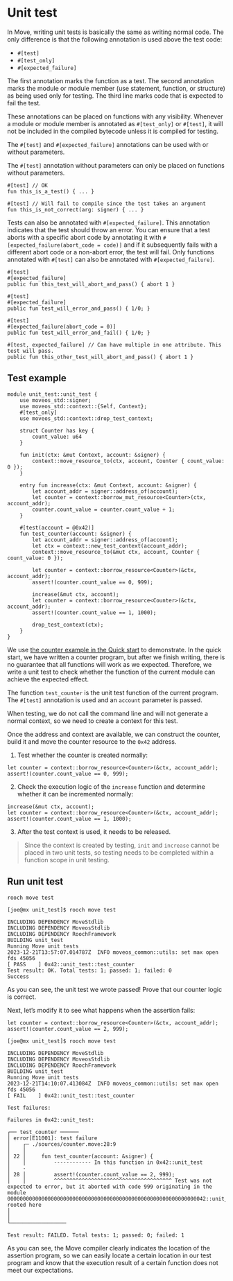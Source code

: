 # Unit test

In Move, writing unit tests is basically the same as writing normal code. The only difference is that the following annotation is used above the test code:

- `#[test]`
- `#[test_only]`
- `#[expected_failure]`

The first annotation marks the function as a test. The second annotation marks the module or module member (use statement, function, or structure) as being used only for testing. The third line marks code that is expected to fail the test.

These annotations can be placed on functions with any visibility. Whenever a module or module member is annotated as `#[test_only]` or `#[test]`, it will not be included in the compiled bytecode unless it is compiled for testing.

The `#[test]` and `#[expected_failure]` annotations can be used with or without parameters.

The `#[test]` annotation without parameters can only be placed on functions without parameters.

```move
#[test] // OK
fun this_is_a_test() { ... }

#[test] // Will fail to compile since the test takes an argument
fun this_is_not_correct(arg: signer) { ... }
```

Tests can also be annotated with `#[expected_failure]`. This annotation indicates that the test should throw an error. You can ensure that a test aborts with a specific abort code by annotating it with `#[expected_failure(abort_code = code)]` and if it subsequently fails with a different abort code or a non-abort error, the test will fail. Only functions annotated with `#[test]` can also be annotated with `#[expected_failure]`.

```move
#[test]
#[expected_failure]
public fun this_test_will_abort_and_pass() { abort 1 }

#[test]
#[expected_failure]
public fun test_will_error_and_pass() { 1/0; }

#[test]
#[expected_failure(abort_code = 0)]
public fun test_will_error_and_fail() { 1/0; }

#[test, expected_failure] // Can have multiple in one attribute. This test will pass.
public fun this_other_test_will_abort_and_pass() { abort 1 }
```

## Test example

```move
module unit_test::unit_test {
    use moveos_std::signer;
    use moveos_std::context::{Self, Context};
    #[test_only]
    use moveos_std::context::drop_test_context;

    struct Counter has key {
        count_value: u64
    }

    fun init(ctx: &mut Context, account: &signer) {
        context::move_resource_to(ctx, account, Counter { count_value: 0 });
    }

    entry fun increase(ctx: &mut Context, account: &signer) {
        let account_addr = signer::address_of(account);
        let counter = context::borrow_mut_resource<Counter>(ctx, account_addr);
        counter.count_value = counter.count_value + 1;
    }

    #[test(account = @0x42)]
    fun test_counter(account: &signer) {
        let account_addr = signer::address_of(account);
        let ctx = context::new_test_context(account_addr);
        context::move_resource_to(&mut ctx, account, Counter { count_value: 0 });

        let counter = context::borrow_resource<Counter>(&ctx, account_addr);
        assert!(counter.count_value == 0, 999);

        increase(&mut ctx, account);
        let counter = context::borrow_resource<Counter>(&ctx, account_addr);
        assert!(counter.count_value == 1, 1000);

        drop_test_context(ctx);
    }
}
```

We use [the counter example in the Quick start](../tutorial/counter.en-US.mdx) to demonstrate. In the quick start, we have written a counter program, but after we finish writing, there is no guarantee that all functions will work as we expected. Therefore, we write a unit test to check whether the function of the current module can achieve the expected effect.

The function `test_counter` is the unit test function of the current program. The `#[test]` annotation is used and an `account` parameter is passed.

When testing, we do not call the command line and will not generate a normal context, so we need to create a context for this test.

Once the address and context are available, we can construct the counter, build it and move the counter resource to the `0x42` address.

1. Test whether the counter is created normally:

```move
let counter = context::borrow_resource<Counter>(&ctx, account_addr);
assert!(counter.count_value == 0, 999);
```

2. Check the execution logic of the `increase` function and determine whether it can be incremented normally:

```move
increase(&mut ctx, account);
let counter = context::borrow_resource<Counter>(&ctx, account_addr);
assert!(counter.count_value == 1, 1000);
```

3. After the test context is used, it needs to be released.

> Since the context is created by testing, `init` and `increase` cannot be placed in two unit tests, so testing needs to be completed within a function scope in unit testing.

## Run unit test

```shell
rooch move test
```

```shell
[joe@mx unit_test]$ rooch move test

INCLUDING DEPENDENCY MoveStdlib
INCLUDING DEPENDENCY MoveosStdlib
INCLUDING DEPENDENCY RoochFramework
BUILDING unit_test
Running Move unit tests
2023-12-21T13:57:07.014787Z  INFO moveos_common::utils: set max open fds 45056
[ PASS    ] 0x42::unit_test::test_counter
Test result: OK. Total tests: 1; passed: 1; failed: 0
Success
```

As you can see, the unit test we wrote passed! Prove that our counter logic is correct.

Next, let’s modify it to see what happens when the assertion fails:

```move
let counter = context::borrow_resource<Counter>(&ctx, account_addr);
assert!(counter.count_value == 2, 999);
```

```shell
[joe@mx unit_test]$ rooch move test

INCLUDING DEPENDENCY MoveStdlib
INCLUDING DEPENDENCY MoveosStdlib
INCLUDING DEPENDENCY RoochFramework
BUILDING unit_test
Running Move unit tests
2023-12-21T14:10:07.413084Z  INFO moveos_common::utils: set max open fds 45056
[ FAIL    ] 0x42::unit_test::test_counter

Test failures:

Failures in 0x42::unit_test:

┌── test_counter ──────
│ error[E11001]: test failure
│    ┌─ ./sources/counter.move:28:9
│    │
│ 22 │     fun test_counter(account: &signer) {
│    │         ------------ In this function in 0x42::unit_test
│    ·
│ 28 │         assert!(counter.count_value == 2, 999);
│    │         ^^^^^^^^^^^^^^^^^^^^^^^^^^^^^^^^^^^^^^ Test was not expected to error, but it aborted with code 999 originating in the module 0000000000000000000000000000000000000000000000000000000000000042::unit_test rooted here
│
│
└──────────────────

Test result: FAILED. Total tests: 1; passed: 0; failed: 1
```

As you can see, the Move compiler clearly indicates the location of the assertion program, so we can easily locate a certain location in our test program and know that the execution result of a certain function does not meet our expectations.

